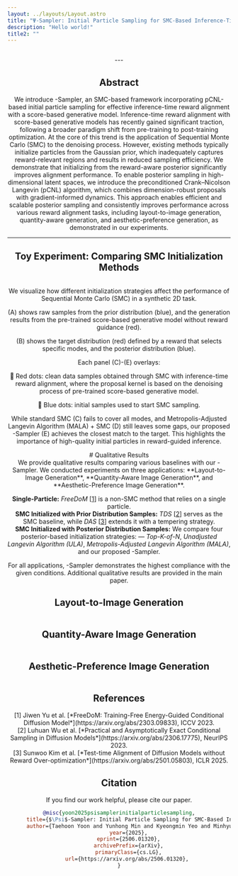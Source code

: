 ```yaml
---
layout: ../layouts/Layout.astro
title: "Ψ-Sampler: Initial Particle Sampling for SMC-Based Inference-Time Reward Alignment in Score Models"
description: "Hello world!"
title2: ""
---
```







<Header
  title={frontmatter.title}
  authors={[
    {
      name: "Taehoon Yoon*",
      url: "https://github.com/taehoon-yoon",
      institution: "KAIST",
      notes: [],
    },
    {
      name: "Yunhong Min*",
      url: "https://cactus-save-5ac.notion.site/4020147bcaef4257888b08b0a4ef238d",
      institution: "KAIST",
      notes: [],
    },
    {
      name: "Kyeongmin Yeo*",
      url: "https://32v.github.io/",
      institution: "KAIST",
      notes: [],
    },
    {
      name: "Minhyuk Sung",
      url: "https://mhsung.github.io/",
      institution: "KAIST",
      notes: [],
    },
  ]}
  notes={[
    { symbol: "*", text: "Equal contribution" },
  ]}
  links={[
    {
      name: "Paper",
      url: "https://arxiv.org/pdf/2506.01320",
      icon: "fa-solid:file-pdf",
    },
    {
      name: "arXiv",
      url: "https://arxiv.org/abs/2506.01320",
      icon: "academicons:arxiv",
    },
    {
      name: "Code",
      url: "https://github.com/KAIST-Visual-AI-Group/Psi-Sampler",
      icon: "mdi:github",
    },
  ]}
/>

<Figure caption="We propose Ψ-Sampler, an SMC-based framework that improves inference-time reward alignment in score-based generative models via efficient posterior initialization using the pCNL algorithm.">
  <Image src={teaser} alt="" />
</Figure>
---


## Abstract

We introduce <LaTeX inline formula="\Psi" />-Sampler, an SMC-based framework incorporating pCNL-based initial particle sampling for effective inference-time reward alignment with a score-based generative model. Inference-time reward alignment with score-based generative models has recently gained significant traction, following a broader paradigm shift from pre-training to post-training optimization. At the core of this trend is the application of Sequential Monte Carlo (SMC) to the denoising process. However, existing methods typically initialize particles from the Gaussian prior, which inadequately captures reward-relevant regions and results in reduced sampling efficiency. We demonstrate that initializing from the reward-aware posterior significantly improves alignment performance. To enable posterior sampling in high-dimensional latent spaces, we introduce the preconditioned Crank–Nicolson Langevin (pCNL) algorithm, which combines dimension-robust proposals with gradient-informed dynamics. This approach enables efficient and scalable posterior sampling and consistently improves performance across various reward alignment tasks, including layout-to-image generation, quantity-aware generation, and aesthetic-preference generation, as demonstrated in our experiments. 

---

## Toy Experiment: Comparing SMC Initialization Methods

<Image src={toy} alt="" />

We visualize how different initialization strategies affect the performance of Sequential Monte Carlo (SMC) in a synthetic 2D task.

(A) shows raw samples from the prior distribution (blue), and the generation results from the pre-trained score-based generative model without reward guidance (red).

(B) shows the target distribution (red) defined by a reward that selects specific modes, and the posterior distribution (blue).

Each panel (C)-(E) overlays:

🔴 Red dots: clean data samples obtained through SMC with inference-time reward alignment, where the proposal kernel is based on the denoising process of pre-trained score-based generative model.

🔵 Blue dots: initial samples used to start SMC sampling.

While standard SMC (C) fails to cover all modes, and Metropolis-Adjusted Langevin
 Algorithm (MALA) + SMC (D) still leaves some gaps, our proposed <LaTeX inline formula="\Psi" />-Sampler (E) achieves the closest match to the target. This highlights the importance of high-quality initial particles in reward-guided inference.

<div class="mt-7"></div>
# Qualitative Results
<div class="mt-2"></div>
We provide qualitative results comparing various baselines with our <LaTeX inline formula="\Psi" />-Sampler. 
We conducted experiments on three applications: **Layout-to-Image Generation**, **Quantity-Aware Image Generation**, and **Aesthetic-Preference Image Generation**.

**Single-Particle:** *FreeDoM* [[1](#ref-free)] is a non-SMC method that relies on a single particle.  
**SMC Initialized with Prior Distribution Samples:** *TDS* [[2](#ref-wu)] serves as the SMC baseline, while *DAS* [[3](#ref-kim)] extends it with a tempering strategy.  
**SMC Initialized with Posterior Distribution Samples:** We compare four posterior-based initialization strategies: — *Top-K-of-N*, *Unadjusted Langevin Algorithm (ULA)*, *Metropolis-Adjusted Langevin
 Algorithm (MALA)*, and our proposed <LaTeX inline formula="\Psi" />-Sampler.  

For all applications, <LaTeX inline formula="\Psi" />-Sampler demonstrates the highest compliance with the given conditions. Additional qualitative results are provided in the main paper.

## Layout-to-Image Generation
<Image src={layout} alt="" />

## Quantity-Aware Image Generation
<Image src={counting} alt="" />

## Aesthetic-Preference Image Generation
<Image src={aesthetic} alt="" />

## References

<div class="text-sm leading-relaxed space-y-2">
  <div id="ref-free">
    [1] Jiwen Yu et al. [*FreeDoM: Training-Free Energy-Guided Conditional Diffusion Model*](https://arxiv.org/abs/2303.09833), ICCV 2023.
  </div>

  <div id="ref-wu">
    [2] Luhuan Wu et al. [*Practical and Asymptotically Exact Conditional Sampling in Diffusion Models*](https://arxiv.org/abs/2306.17775), NeurIPS 2023.
  </div>
  
  <div id="ref-kim">
    [3] Sunwoo Kim et al. [*Test-time Alignment of Diffusion Models without Reward Over-optimization*](https://arxiv.org/abs/2501.05803), ICLR 2025.
  </div>
</div>

## Citation

If you find our work helpful, please cite our paper.

```bibtex
@misc{yoon2025psisamplerinitialparticlesampling,
      title={$\Psi$-Sampler: Initial Particle Sampling for SMC-Based Inference-Time Reward Alignment in Score Models}, 
      author={Taehoon Yoon and Yunhong Min and Kyeongmin Yeo and Minhyuk Sung},
      year={2025},
      eprint={2506.01320},
      archivePrefix={arXiv},
      primaryClass={cs.LG},
      url={https://arxiv.org/abs/2506.01320}, 
}